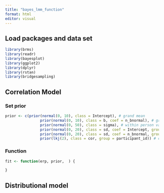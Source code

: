 ```yaml
---
title: "bayes_lmm_function"
format: html
editor: visual
---
```


## Load packages and data set

```r
library(brms)
library(readr)
library(bayesplot)
library(ggplot2)
library(dplyr)
library(rstan)
library(bridgesampling)
```


## Correlation Model

### Set prior

```r
prior <- c(prior(normal(0, 10), class = Intercept), # grand mean
                prior(normal(0, 10), class = b, coef = n_bnormal), # grand beta
                prior(normal(0, 50), class = sigma), # within person variation
                prior(normal(0, 20), class = sd, coef = Intercept, group = participant_id), # between person variation in mean 
                prior(normal(0, 20), class = sd, coef = n_bnormal, group = participant_id), # between person variation in slope
                prior(lkj(2), class = cor, group = participant_id)) # correlation between random intercept and random slope
```

### Function

```r
fit <- function(erp, prior,  ) {
  
}
```


## Distributional model


